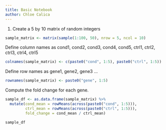 ```yaml
---
title: Basic Notebook
author: Chloe Calica
---
```


1. Create a 5 by 10 matrix of random integers
```r
sample_matrix <- matrix(sample(1:100, 50), nrow = 5, ncol = 10)
```

Define column names as cond1, cond2, cond3, cond4, cond5, ctrl1, ctrl2, ctrl3, ctrl4, ctrl5
```r
colnames(sample_matrix) <- c(paste0("cond", 1:5), paste0("ctrl", 1:5))
```

Define row names as gene1, gene2, gene3 ...
```r
rownames(sample_matrix) <- paste0("gene", 1:5)
```

Compute the fold change for each gene.
```r
sample_df <- as.data.frame(sample_matrix) %>%
  mutate(cond_mean = rowMeans(across(paste0("cond", 1:5))),
         ctrl_mean = rowMeans(across(paste0("ctrl", 1:5))),
         fold_change = cond_mean / ctrl_mean)

sample_df
```

